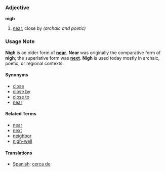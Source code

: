 ===Adjective===
'''nigh'''

# [[near]], close by ''(archaic and poetic)''

===Usage Note===
'''Nigh''' is an older form of '''[[near]]'''.  '''Near''' was originally the comparative form of '''nigh'''; the superlative form was '''[[next]]'''.  '''Nigh''' is used today mostly in archaic, poetic, or regional contexts.

====Synonyms====
*[[close]]
*[[close by]]
*[[close to]]
*[[near]]

====Related Terms====
*[[near]]
*[[next]]
*[[neighbor]]
*[[nigh-well]]

====Translations====
*[[Spanish]]: [[cerca de]]